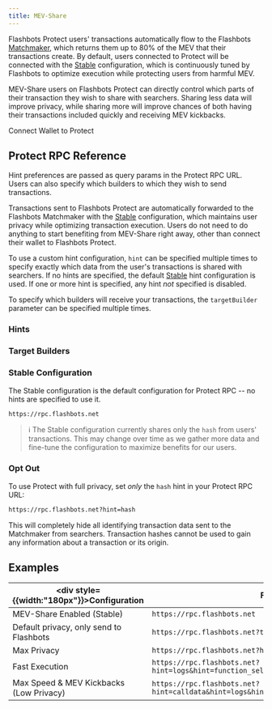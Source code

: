 ```yaml
---
title: MEV-Share
---
```



Flashbots Protect users' transactions automatically flow to the Flashbots [Matchmaker](/flashbots-mev-share/overview#what-is-a-matchmaker), which returns them up to 80% of the MEV that their transactions create. By default, users connected to Protect will be connected with the [Stable](/flashbots-protect/rpc/mev-share#stable-configuration) configuration, which is continuously tuned by Flashbots to optimize execution while protecting users from harmful MEV.

MEV-Share users on Flashbots Protect can directly control which parts of their transaction they wish to share with searchers. Sharing less data will improve privacy, while sharing more will improve chances of both having their transactions included quickly and receiving MEV kickbacks.

<ProtectButton>Connect Wallet to Protect</ProtectButton>

## Protect RPC Reference

Hint preferences are passed as query params in the Protect RPC URL. Users can also specify which builders to which they wish to send transactions.

Transactions sent to Flashbots Protect are automatically forwarded to the Flashbots Matchmaker with the [Stable](/flashbots-protect/rpc/mev-share#stable-configuration) configuration, which maintains user privacy while optimizing transaction execution. Users do not need to do anything to start benefiting from MEV-Share right away, other than connect their wallet to Flashbots Protect.

To use a custom hint configuration, `hint` can be specified multiple times to specify exactly which data from the user's transactions is shared with searchers. If no hints are specified, the default [Stable](/flashbots-protect/rpc/mev-share#stable-configuration) hint configuration is used. If one or more hint is specified, any hint _not_ specified is disabled.

To specify which builders will receive your transactions, the `targetBuilder` parameter can be specified multiple times.

<RpcHints />

### Hints

<HintsTable />

### Target Builders

<TargetBuilders />

### Stable Configuration

The Stable configuration is the default configuration for Protect RPC -- no hints are specified to use it.

```txt
https://rpc.flashbots.net
```

> :information_source: The Stable configuration currently shares only the `hash` from users' transactions. This may change over time as we gather more data and fine-tune the configuration to maximize benefits for our users.

### Opt Out

To use Protect with full privacy, set _only_ the `hash` hint in your Protect RPC URL:

```txt
https://rpc.flashbots.net?hint=hash
```

This will completely hide all identifying transaction data sent to the Matchmaker from searchers. Transaction hashes cannot be used to gain any information about a transaction or its origin.

## Examples

| <div style={{width:"180px"}}>Configuration</div>  | Flashbots Protect RPC URL |
| - | - |
| MEV-Share Enabled (Stable) | `https://rpc.flashbots.net` |
| Default privacy, only send to Flashbots | `https://rpc.flashbots.net?targetBuilder=flashbots` |
| Max Privacy | `https://rpc.flashbots.net?hint=hash` |
| Fast Execution | `https://rpc.flashbots.net?hint=logs&hint=function_selector&hint=contract_address&hint=hash` |
| Max Speed & MEV Kickbacks (Low Privacy) | `https://rpc.flashbots.net?hint=calldata&hint=logs&hint=function_selector&hint=contract_address&hint=hash` |
